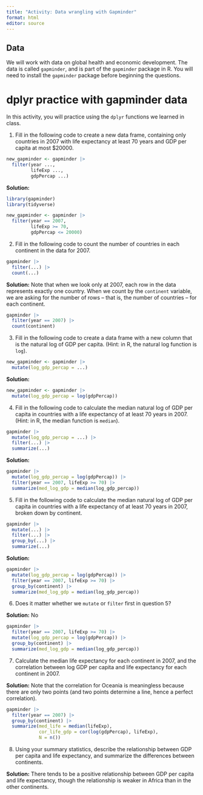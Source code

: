 ```yaml
---
title: "Activity: Data wrangling with Gapminder"
format: html
editor: source
---
```


## Data

We will work with data on global health and economic development. The data is called `gapminder`, and is part of the `gapminder` package in R. You will need to install the `gapminder` package before beginning the questions.

# dplyr practice with gapminder data

In this activity, you will practice using the `dplyr` functions we learned in class. 

1. Fill in the following code to create a new data frame, containing only countries in 2007 with life expectancy at least 70 years and GDP per capita at most $20000.

```r
new_gapminder <- gapminder |>
  filter(year ..., 
         lifeExp ..., 
         gdpPercap ...)
```

**Solution:**

```r
library(gapminder)
library(tidyverse)

new_gapminder <- gapminder |>
  filter(year == 2007, 
         lifeExp >= 70, 
         gdpPercap <= 20000)
```


2. Fill in the following code to count the number of countries in each continent in the data for 2007.

```r
gapminder |>
  filter(...) |>
  count(...)
```

**Solution:** Note that when we look only at 2007, each row in the data represents exactly one country. When we count by the `continent` variable, we are asking for the number of rows -- that is, the number of countries -- for each continent.

```r
gapminder |>
  filter(year == 2007) |>
  count(continent)
```


3. Fill in the following code to create a data frame with a new column that is the natural log of GDP per capita. (Hint: in R, the natural log function is `log`).

```r
new_gapminder <- gapminder |>
  mutate(log_gdp_percap = ...)
```

**Solution:** 

```r
new_gapminder <- gapminder |>
  mutate(log_gdp_percap = log(gdpPercap))
```



4. Fill in the following code to calculate the median natural log of GDP per capita in countries with a life expectancy of at least 70 years in 2007. (Hint: in R, the median function is `median`).

```r
gapminder |>
  mutate(log_gdp_percap = ...) |>
  filter(...) |>
  summarize(...)
```

**Solution:**

```r
gapminder |>
  mutate(log_gdp_percap = log(gdpPercap)) |>
  filter(year == 2007, lifeExp >= 70) |>
  summarize(med_log_gdp = median(log_gdp_percap))
```


5. Fill in the following code to calculate the median natural log of GDP per capita in countries with a life expectancy of at least 70 years in 2007, broken down by continent.

```r
gapminder |>
  mutate(...) |>
  filter(...) |>
  group_by(...) |>
  summarize(...)
```

**Solution:**

```r
gapminder |>
  mutate(log_gdp_percap = log(gdpPercap)) |>
  filter(year == 2007, lifeExp >= 70) |>
  group_by(continent) |>
  summarize(med_log_gdp = median(log_gdp_percap))
```


6. Does it matter whether we `mutate` or `filter` first in question 5?

**Solution:** No

```r
gapminder |>
  filter(year == 2007, lifeExp >= 70) |>
  mutate(log_gdp_percap = log(gdpPercap)) |>
  group_by(continent) |>
  summarize(med_log_gdp = median(log_gdp_percap))
```

7. Calculate the median life expectancy for each continent in 2007, and the correlation between log GDP per capita and life expectancy for each continent in 2007.

**Solution:** Note that the correlation for Oceania is meaningless because there are only two points (and two points determine a line, hence a perfect correlation).

```r
gapminder |>
  filter(year == 2007) |>
  group_by(continent) |>
  summarize(med_life = median(lifeExp),
            cor_life_gdp = cor(log(gdpPercap), lifeExp),
            N = n())
```

8. Using your summary statistics, describe the relationship between GDP per capita and life expectancy, and summarize the differences between continents.

**Solution:** There tends to be a positive relationship between GDP per capita and life expectancy, though the relationship is weaker in Africa than in the other continents.


